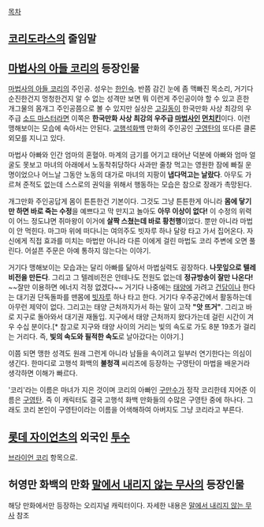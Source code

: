[[목차]]
== [[코리도라스]]의 줄임말 ==

== [[마법사의 아들 코리]]의 등장인물 ==
[[마법사의 아들 코리]]의 주인공. 성우는 [[한인숙]]. 반쯤 감긴 눈에 좀 맥빠진 목소리, 거기다 순진한건지 멍청한건지 알 수 없는 성격만 보면 뭐 이런게 주인공이야 할 수 있고 흔한 개그물의 몸개그 주인공쯤으로 볼 수 있지만 실상은 [[고길동]]이 한국만화 사상 최강의 우주급 [[소드 마스터]]라면 이쪽은 '''한국만화 사상 최강의 우주급 [[마법사]]인 [[먼치킨]]'''이다. 이런 맹해보이는 모습에 속아서는 안된다. [[고행석]]화백 만화의 주인공인 [[구영탄]]의 또다른 클론외모를 지니고 있다.

마법사 아빠와 인간 엄마의 혼혈아. 마계의 금기를 어기고 태어난 덕분에 아빠와 엄마 얼굴도 못보고 마녀의 아래에서 노동착취당하다 사과만 줄창 먹고는 영원한 잠에 빠질 운명이었으나 어느날 그동안 노동의 대가로 마녀의 지팡이 '''냅다먹고는 날랐다'''. 아무도 가르쳐 준적도 없는데 스스로의 권익을 위해서 행동하는 모습은 참으로 장래가 촉망된다.

개그만화 주인공답게 몸이 튼튼한건 기본이다. 그것도 그냥 튼튼한게 아니라 '''몸에 닿기만 하면 바로 죽는 수정'''을 예쁘다고 막 만지고 놀아도 '''아무 이상이 없다!''' 이 수정의 위력이 어느 정도냐면 쥐마왕이 이거에 '''살짝 스쳤는데 바로 황천행'''이었다. 뿐만 아니라 마법이 안 먹힌다. 마그마 위에 떠다니는 여의주도 빗자루 하나 달랑 타고 가서 집어온다. 자신에게 직접 효과를 미치는 마법만 아니라 다른 이에게 걸린 마법도 코리 주변에 오면 풀린다. 어설픈 주문은 아예 통하지 않는다는 이야기.

거기다 맹해보이는 모습과는 달리 아빠를 닮아서 마법실력도 굉장하다. '''나뭇잎으로 텔레비전을 만든다'''. 그리고 그 텔레비전은 안테나도 전원도 없는데 '''정규방송이 잘만 나온다!''' ~~잘만 이용하면 에너지 걱정 없겠다~~ 거기다 나중에는 [[태양]]에 가려고 [[건담]]이나 한다는 대기권 단독돌파를 맨몸에 [[빗자루]] 하나 타고 한다. 거기다 우주공간에서 활동하는데 아무런 제약이 없다. 그리고는 태양 근처까지가서 하는 말이 고작 '''"앗 뜨거"'''. 그리고 바로 지구로 돌아와서 대기권 재돌입. 지구에서 태양 근처까지 왔다가는데 걸린 시간이 겨우 수십 분이다.[* 참고로 지구와 태양 사이의 거리는 빛의 속도로 가도 8분 19초가 걸리는 거리다. 즉, '''빛의 속도와 필적한 속도'''로 날아갔다는 이야기.]

이쯤 되면 맹한 성격도 원래 그런게 아니라 남들을 속이려고 일부러 연기한다는 의심이 생긴다. 한마디로 고행석 화백의 '''불청객''' 씨리즈에 등장하는 구영탄이 마법을 배운거라 생각하면 이해가 빠르다.

'코리'라는 이름은 마녀가 지은 것이며 코리의 아빠인 [[구만수]]가 정작 코리한테 지어준 이름은 [[구영탄]]. 즉 이 캐릭터도 결국 고행석 화백 만화들의 수많은 구영탄 중에 하나다. 그래도 코리 본인이 구영탄이라는 이름을 어색해하여 아버지도 그냥 코리라고 부른다.

== [[롯데 자이언츠]]의 외국인 [[투수]] ==
[[브라이언 코리]] 항목으로.

== 허영만 화백의 만화 [[말에서 내리지 않는 무사]]의 등장인물 ==

해당 만화에서만 등장하는 오리지널 캐릭터이다. 자세한 내용은 [[말에서 내리지 않는 무사]] 참조
